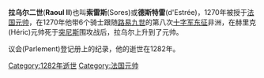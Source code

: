 '''拉乌尔二世'''('''Raoul II''')也叫'''索雷斯'''(Sores)或'''德斯特雷'''(d'Estrée)，1270年被授于[[法国元帅|法国元帅]]，在1270年他带6个骑士跟随[[路易九世|路易九世]]的第八次[[十字军东征|十字军东征]]非洲，在赫里克(Héric)元帅死于[[突尼斯|突尼斯]]围攻战后，拉乌尔上升到了元帅。

议会(Parlement)登记册上的纪录，他的逝世在1282年。

{{DEFAULTSORT:Sores, Raoul 2}}
[[Category:1282年逝世|Category:1282年逝世]]
[[Category:法国元帅|Category:法国元帅]]
